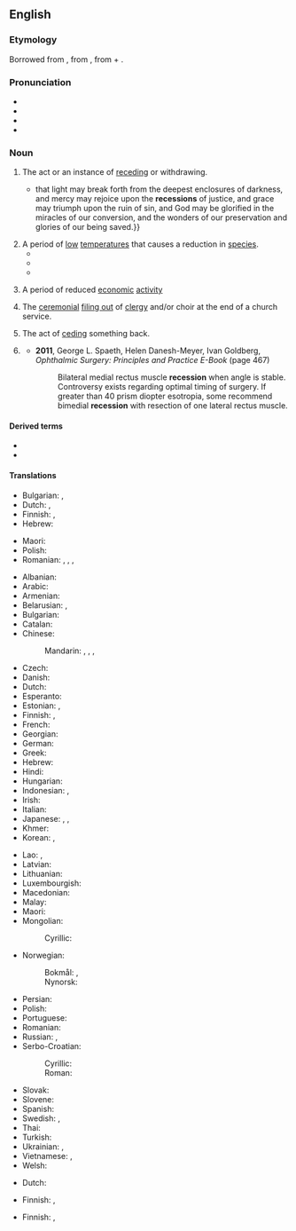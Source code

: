 {{also|récession}}
==English==
{{wikipedia}}

===Etymology===
Borrowed from {{bor|en|la|recessiō}}, from {{m|la|recēdō||recede, retreat}}, from {{m|la|re-||back}} + {{m|la|cēdō||to go}}.

===Pronunciation===
* {{IPA|en|/ɹɪˈsɛʃn̩/}}
* {{audio|en|LL-Q1860 (eng)-Vealhurl-recession.wav|Audio (RP)}}
* {{rhymes|en|ɛʃən|s=3}}
* {{hyphenation|en|re|ces|sion}}

===Noun===
{{en-noun|~}}

# The act or an instance of [[receding]] or withdrawing.
#: {{syn|en|withdrawal}}
#* {{quote-book|en|year=a. 1667|author={{w|Jeremy Taylor}}|chapter=Of Growth in Sin|title=The Whole Works of the Right Rev. Jeremy Taylor|volume=IV|edition=new|location=London|publisher=Longman et al.|year_published=1850|page=520|pageurl=https://books.google.com/books?pg=PA520&id=PaFDAQAAIAAJ|passage={{...}}that light may break forth from the deepest enclosures of darkness, and mercy may rejoice upon the '''recessions''' of justice, and grace may triumph upon the ruin of sin, and God may be glorified in the miracles of our conversion, and the wonders of our preservation and glories of our being saved.}}
# A period of [[low]] [[temperature]]s that causes a reduction in [[species]].
#* {{quote-book|en|year=1955| title=A History of the Croatian People from Their Arrival on the Shores of the Adriatic to the Present Day|author=| page=4| passage=Eastward in Bosnia, while the central European clime prevails, the thermic gradient does not follow the '''recession''' in the north latitude, but the elevation of the terrain. }}
#* {{quote-book|en|year=2004| title=Writing Geographical Exploration|author=Wayne Kenneth David Davies| page=96| passage=Had this climate '''recession''' not occurred, the settlements might have provided the first real bridgehead into the continent of America, rather than being rediscovered by Columbus and later by Cabot.}}
#* {{quote-book|en|year=2019| title=The Biogeography of the British Isles: An Introduction |author=Peter Vincent | page=209| passage=The climatic '''recession''' which produced Britain's last glaciers came rapidly to an end about 10,000 bp, as temperatures rose during the end of the protocratic phase of the present interglacial.}}
# {{lb|en|economics}} A period of reduced [[economic]] [[activity]]
#: {{ant|en|boom}}
#: {{ux|en|Statisticians often define a '''recession''' as negative real GDP growth during two consecutive quarters.}}
# The [[ceremonial]] [[file out|filing out]] of [[clergy]] and/or choir at the end of a church service.
#: {{syn|en|[[return]] [[procession]]}}
# The act of [[cede|ceding]] something back.
# {{lb|en|surgery}} {{rfdef|en}}
#* '''2011''', George L. Spaeth, Helen Danesh-Meyer, Ivan Goldberg, ''Ophthalmic Surgery: Principles and Practice E-Book'' (page 467)
#*: Bilateral medial rectus muscle '''recession''' when angle is stable. Controversy exists regarding optimal timing of surgery. If greater than 40 prism diopter esotropia, some recommend bimedial '''recession''' with resection of one lateral rectus muscle.

====Derived terms====
* {{l|en|recessionary}}
* {{l|en|recessionista}}

====Translations====
{{trans-top|act or instance of receding}}
* Bulgarian: {{t+|bg|отте́гляне|n}}, {{t+|bg|отдалеча́ване|n}}
* Dutch: {{t+|nl|terugtrekking}}, {{t+|nl|terugtocht}}
* Finnish: {{t+|fi|taantuminen}}, {{t+|fi|vetäytyminen}}
* Hebrew: {{t|he|נסיגה|f|tr=nesigá}}
{{trans-mid}}
* Maori: {{t|mi|paheketanga}}
* Polish: {{t+|pl|recesja|f}}
* Romanian: {{t+|ro|retragere|f}}, {{t+|ro|recesiune}}, {{t+|ro|recesie|f}}, {{t+|ro|îndepărtare}}
{{trans-bottom}}

{{trans-top|period of reduced economic activity}}
* Albanian: {{t|sq|recesion|m}}
* Arabic: {{t|ar|تَرَاجُع|m}}
* Armenian: {{t+|hy|անկում}}
* Belarusian: {{t|be|спад|m}}, {{t|be|рэцэ́сія|f}}
* Bulgarian: {{t|bg|реце́сия|f}}
* Catalan: {{t|ca|recessió|f}}
* Chinese:
*: Mandarin: {{t+|cmn|衰退|tr=shuāituì}}, {{t+|cmn|退去|tr=tuìqù}}, {{t+|cmn|蕭條}}, {{t+|cmn|萧条|tr=xiāotiáo}}
* Czech: {{t|cs|recese|f}}
* Danish: {{t|da|recession|c}}
* Dutch: {{t+|nl|recessie}}
* Esperanto: {{t-needed|eo}}
* Estonian: {{t|et|retsessioon}}, {{t|et|majanduslangus}}
* Finnish: {{t+|fi|taantuma}}, {{t|fi|laskusuhdanne}}
* French: {{t+|fr|récession|f}}
* Georgian: {{t|ka|რეცესია}}
* German: {{t+|de|Rezession|f}}
* Greek: {{t+|el|ύφεση|f}}
* Hebrew: {{t|he|מיתון|m|tr=mitún|alt=מיתון \ מִתּוּן}}
* Hindi: {{t+|hi|मंदी|f}}
* Hungarian: {{t+|hu|recesszió}}
* Indonesian: {{t+|id|resesi}}, {{t+|id|kemerosotan}}
* Irish: {{t|ga|cúlú|m}}
* Italian: {{t+|it|recessione|f}}
* Japanese: {{t+|ja|不況|tr=ふきょう, fukyō}}, {{t+|ja|退去|tr=たいきょ, taikyo}}, {{t+|ja|衰退|tr=すいたい, suitai}}
* Khmer: {{t|km|ដំណើរ​ធ្លាក់ចុះ​នៃ​សេដ្ឋកិច្ច}}
* Korean: {{t+|ko|불황(不況)}}, {{t+|ko|후퇴(後退)}}
{{trans-mid}}
* Lao: {{t|lo|ຕົກຕໍ່າ}}, {{t+|lo|ເສດຖະກິດຕົກຕໍ່າ}} {{qualifier|economic}}
* Latvian: {{t|lv|recesija|f}}
* Lithuanian: {{t|lt|recesija|f}}
* Luxembourgish: {{t|lb|Rezessioun|f}}
* Macedonian: {{t|mk|рецесија|f}}
* Malay: {{t|ms|kemelesetan}}
* Maori: {{t|mi|paheketanga ohaoha}}
* Mongolian:
*: Cyrillic: {{t-needed|mn}}
* Norwegian:
*: Bokmål: {{t+|nb|resesjon|m}}, {{t|nb|nedgangstid|m|f}}
*: Nynorsk: {{t|nn|nedgangstid|f}}
* Persian: {{t+|fa|کسادی|tr=kasâdi, kesâdi}}
* Polish: {{t+|pl|recesja|f}}
* Portuguese: {{t+|pt|recessão|f}}
* Romanian: {{t+|ro|recesiune|f}}
* Russian: {{t+|ru|спад|m}}, {{t+|ru|реце́ссия|f}}
* Serbo-Croatian:
*: Cyrillic: {{t|sh|рецѐсија|f}}
*: Roman: {{t+|sh|recèsija|f}}
* Slovak: {{t|sk|recesia|f}}
* Slovene: {{t|sl|recesija|f}}
* Spanish: {{t+|es|recesión|f}}
* Swedish: {{t+|sv|recession|c}}, {{t+|sv|lågkonjunktur|c}}
* Thai: {{t-needed|th}}
* Turkish: {{t+|tr|resesyon}}
* Ukrainian: {{t|uk|спад|m}}, {{t|uk|реце́сія|m}}
* Vietnamese: {{t+|vi|suy sút|alt=sự suy sút}}, {{t+|vi|suy thoái|alt=sự suy thoái}}
* Welsh: {{t|cy|dirwasgiad|m}}
{{trans-bottom}}

{{trans-top|ceremonial filing out of clergy and/or choir at the end of a church service}}
* Dutch: {{t|nl|uittredeprocessie}}
{{trans-mid}}
* Finnish: {{t|fi|ristikulkue}}, {{t|fi|ristisaatto}}
{{trans-bottom}}

{{trans-top|act of ceding something back}}
* Finnish: {{t|fi|takaisinluovutus}}, {{t|fi|[[takaisin]] [[luovuttaminen]]}}
{{trans-mid}}
{{trans-bottom}}